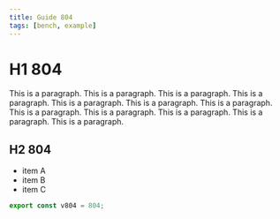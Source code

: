 ```yaml
---
title: Guide 804
tags: [bench, example]
---
```


# H1 804

This is a paragraph. This is a paragraph. This is a paragraph. This is a paragraph. This is a paragraph. This is a paragraph. This is a paragraph. This is a paragraph. This is a paragraph. This is a paragraph. This is a paragraph. This is a paragraph. 

## H2 804

- item A
- item B
- item C

```ts
export const v804 = 804;
```